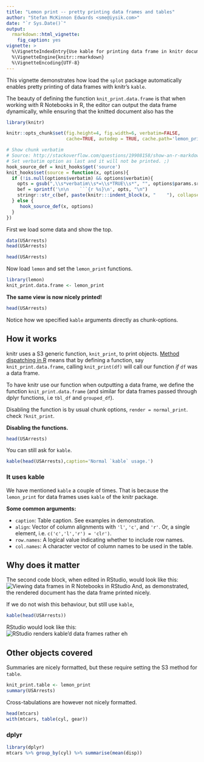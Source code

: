 ---
title: "Lemon print -- pretty printing data frames and tables"
author: "Stefan McKinnon Edwards <sme@iysik.com>"
date: "`r Sys.Date()`"
output:
  rmarkdown::html_vignette:
    fig_caption: yes
vignette: >
  %\VignetteIndexEntry{Use kable for printing data frame in knitr documents}
  %\VignetteEngine{knitr::rmarkdown}
  %\VignetteEncoding{UTF-8}
---

This vignette demonstrates how load the `splot` package automatically
enables pretty printing of data frames with knitr's `kable`.

The beauty of defining the function `knit_print.data.frame` is that when
working with R Notebooks in R, the editor can output the data frame dynamically,
while ensuring that the knitted document also has the 


```{r setup,include=FALSE}
library(knitr)

knitr::opts_chunk$set(fig.height=4, fig.width=6, verbatim=FALSE,
                      cache=TRUE, autodep = TRUE, cache.path='lemon_print-cache/')

# Show chunk verbatim
# Source: http://stackoverflow.com/questions/19908158/show-an-r-markdown-chunk-in-the-final-output
# Set verbatim option as last and it will not be printed. ;)
hook_source_def = knit_hooks$get('source')
knit_hooks$set(source = function(x, options){
  if (!is.null(options$verbatim) && options$verbatim){
    opts = gsub(",\\s*verbatim\\s*=\\s*TRUE\\s*", "", options$params.src)
    bef = sprintf('\n\n    ```{r %s}\n', opts, "\n")
    stringr::str_c(bef, paste(knitr:::indent_block(x, "    "), collapse = '\n'), "\n    ```\n\n")
  } else {
     hook_source_def(x, options)
  }
})

```

First we load some data and show the top.
```{r}
data(USArrests)
head(USArrests)
```

```{r render=lemon_print}
head(USArrests)
```

Now load `lemon` and set the `lemon_print` functions.

```{r}
library(lemon)
knit_print.data.frame <- lemon_print
```

**The same view is now nicely printed!**
```{r caption="Data frame is now printed using `kable`.",verbatim=TRUE}
head(USArrests)
```

Notice how we specified `kable` arguments directly as chunk-options.

## How it works

knitr uses a S3 generic function, `knit_print`, to print objects. 
[Method dispatching in R ](http://adv-r.had.co.nz/S3.html) means that by 
defining a function, say `knit_print.data.frame`, calling `knit_print(df)` will
call our function *if* `df` was a data frame.

To have knitr use our function when outputting a data frame, we define the 
function `knit_print.data.frame` (and similar for data frames passed through
dplyr functions, i.e `tbl_df` and `grouped_df`).

Disabling the function is by usual chunk options, `render = normal_print`.
check `?knit_print`.

**Disabling the functions.**

```{r normal_print,render=normal_print,verbatim=TRUE}
head(USArrests)
```

You can still ask for `kable`.

```{r results='asis',render=normal_print,verbatim=TRUE}
kable(head(USArrests),caption='Normal `kable` usage.')
```



### It uses kable

We have mentioned `kable` a couple of times.
That is because the `lemon_print` for data frames uses 
`kable` of the knitr package.

**Some common arguments:**

* `caption`: Table caption. See examples in demonstration.
* `align`: Vector of column alignments with `'l'`, `'c'`, and `'r'`.
Or, a single element, i.e. `c('c','l','r') = 'clr')`.
* `row.names`: A logical value indicating whether to include row names.
* `col.names`: A character vector of column names to be used in the table.

## Why does it matter

The second code block, when edited in RStudio, would look like this:
![Viewing data frames in R Notebooks in RStudio](lemon_print_capture.png)
And, as demonstrated, the rendered document has the data frame printed nicely.

If we do not wish this behaviour, but still use `kable`,
```{r}
kable(head(USArrests))
```

RStudio would look like this:
![RStudio renders kable'd data frames rather eh](lemon_print_capture2.png)

## Other objects covered

Summaries are nicely formatted, but these require setting the S3 method for 
`table`.

```{r kable.opts=list(caption='Summary tables are printed with some default options.'),verbatim=TRUE}
knit_print.table <- lemon_print
summary(USArrests)
```

Cross-tabulations are however not nicely formatted.

```{r mtcars}
head(mtcars)
with(mtcars, table(cyl, gear))
```


### dplyr

```{r dplyr,kable.opts=list(caption='Also works on `dplyr` objects.'),verbatim=TRUE}
library(dplyr)
mtcars %>% group_by(cyl) %>% summarise(mean(disp))
```
